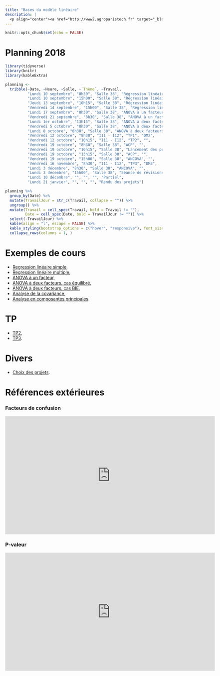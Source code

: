 ```yaml
---
title: "Bases du modèle linéaire"
description: |
  <p align="center"><a href="http://www2.agroparistech.fr" target="_blank"><img src="img/logo_apt.png" alt="AgroParisTech" height="130"></a></p>
---
```


```r
knitr::opts_chunk$set(echo = FALSE)
```

# Planning 2018

```r
library(tidyverse)
library(knitr)
library(kableExtra)

planning <-
  tribble(~Date, ~Heure, ~Salle, ~`Thème`, ~Travail,
          "Lundi 10 septembre", "8h30", "Salle 38", "Régression linéaire simple", "",
          "Lundi 10 septembre", "15h00", "Salle 38", "Régression linéaire simple", "",
          "Jeudi 13 septembre", "10h15", "Salle 38", "Régression linéaire multiple", "",
          "Vendredi 14 septembre", "15h00", "Salle 38", "Régression linéaire multiple", "",
          "Lundi 17 septembre", "8h30", "Salle 38", "ANOVA à un facteur", "",
          "Vendredi 21 septembre", "8h30", "Salle 38", "ANOVA à un facteur", "",
          "Lundi 1er octobre", "13h15", "Salle 38", "ANOVA à deux facteurs", "DM1",
          "Vendredi 5 octobre", "8h30", "Salle 38", "ANOVA à deux facteurs", "",
          "Lundi 8 octobre", "8h30", "Salle 38", "ANOVA à deux facteurs", "",
          "Vendredi 12 octobre", "8h30", "I11 - I12", "TP1", "DM2",
          "Vendredi 12 octobre", "10h15", "I11 - I12", "TP2", "",
          "Vendredi 19 octobre", "8h30", "Salle 38", "ACP", "",
          "Vendredi 19 octobre", "10h15", "Salle 38", "Lancement des projets", "Importer les données",
          "Vendredi 19 octobre", "13h15", "Salle 38", "ACP", "",
          "Vendredi 19 octobre", "15h00", "Salle 38", "ANCOVA", "",
          "Vendredi 16 novembre", "8h30", "I11 - I12", "TP3", "DM3",
          "Lundi 3 décembre", "8h30", "Salle 38", "ANCOVA", "",
          "Lundi 3 décembre", "15h00", "Salle 38", "Séance de révisions", "",
          "Lundi 10 décembre", "", "", "", "Partiel",
          "Lundi 21 janvier", "", "", "", "Rendu des projets")
```

```r
planning %>% 
  group_by(Date) %>% 
  mutate(TravailJour = str_c(Travail, collapse = "")) %>% 
  ungroup() %>% 
  mutate(Travail = cell_spec(Travail, bold = Travail != ""),
         Date = cell_spec(Date, bold = TravailJour != "")) %>%
  select(-TravailJour) %>% 
  kable(align = "l", escape = FALSE) %>% 
  kable_styling(bootstrap_options = c("hover", "responsive"), font_size = 10) %>% 
  collapse_rows(columns = 1, )
```


# Exemples de cours


* [Regression linéaire simple](teaching/AgroBasesDuModeleLineaire/Chap1.html "Chapitre 1"),
* [Regression linéaire multiple](teaching/AgroBasesDuModeleLineaire/Chap2.html "Chapitre 2"),
* [ANOVA à un facteur](teaching/AgroBasesDuModeleLineaire/Chap3.html "Chapitre 3"),
* [ANOVA à deux facteurs, cas équilibré](teaching/AgroBasesDuModeleLineaire/Chap4.html "Chapitre 4"),
* [ANOVA à deux facteurs, cas BIE](teaching/AgroBasesDuModeleLineaire/Chap5.html "Chapitre 5"),
* [Analyse de la covariance](teaching/AgroBasesDuModeleLineaire/Chap7.html "Chapitre 7"),
* [Analyse en composantes principales](teaching/AgroBasesDuModeleLineaire/Chap6.html "Chapitre 6").

# TP
* [TP2](teaching/AgroBasesDuModeleLineaire/TP2.html "TP2"),
* [TP3](teaching/AgroBasesDuModeleLineaire/TP3.html "TP3").

# Divers
* [Choix des projets](teaching/AgroBasesDuModeleLineaire/ChoixProjet2A.html "Script").

# Références extérieures

### Facteurs de confusion
<iframe width="672" height="378" src="https://www.youtube.com/embed/aOX0pIwBCvw" frameborder="0" allowfullscreen></iframe>

### P-valeur 
<iframe width="672" height="378" src="https://www.youtube.com/embed/xVIt51ybvu0" frameborder="0" allowfullscreen></iframe>
